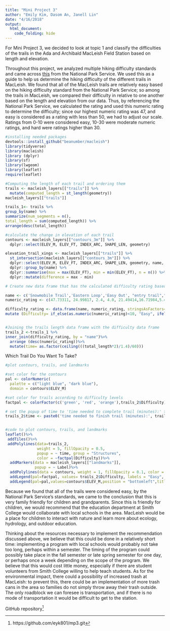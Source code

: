 ```yaml
---
title: "Mini Project 3"
author: "Emily Kim, Dasom An, Janell Lin"
date: "4/16/2018"
output: 
  html_document:
    code_folding: hide
---
```

For Mini Project 3, we decided to look at topic 1 and classify the difficulties of the trails in the Ada and Archibald MacLeish Field Station based on length and elevation.

Throughout this project, we analyzed multiple hiking difficulty standards and came across [this](https://www.nps.gov/shen/planyourvisit/how-to-determine-hiking-difficulty.htm) from the National Park Service. We used this as a guide to help us determine the hiking difficulty of the different trails in MacLeish. We found that all of the MacLeish trails are relatively easy based on the hiking difficulty standard from the National Park Service; so among the trails in MacLeish, we compared  their difficulty in relative to one another based on the length and elevation from our data. Thus, by referencing the National Park Service, we calculated the rating and used this numeric rating to determine the difficulty; since our highest numeric rating was 47, and easy is considered as a rating with less than 50, we had to adjust our scale. Ratings from 0-10 were considered easy, 10-30 were moderate numeric ratings, and hard were ratings higher than 30. 

```r
#installing needed packages
devtools::install_github("beanumber/macleish")
library(tidyverse)
library(macleish)
library (dplyr)
library(sf)
library(lwgeom)
library(leaflet)
require(leaflet)
```

```r
#Computing the length of each trail and ordering them
trails <- macleish_layers[["trails"]] %>%
  mutate(computed_length = st_length(geometry))
macleish_layers[["trails"]]

trails_1<- trails %>%
group_by(name) %>%
summarize(num_segments = n(),
total_length = sum(computed_length)) %>%
arrange(desc(total_length))


```

```r

#calculate the change in elevation of each trail
contours <- macleish_layers[["contours_3m"]] %>%
  dplyr::select(ELEV_M, ELEV_FT, INDEX_ARC, SHAPE_LEN, geometry)

elevation_trail_xings <- macleish_layers[["trails"]] %>%
  st_intersection(macleish_layers[["contours_3m"]]) %>%
  dplyr::select(ELEV_M, ELEV_FT, INDEX_ARC, SHAPE_LEN, geometry, name, color) %>%
  dplyr::group_by(name) %>%
  dplyr::summarise(max = max(ELEV_FT), min = min(ELEV_FT), n = n()) %>%
  dplyr::mutate(difference = max - min)
```

```r

# Create new data frame that has the calculated difficulty rating based on formula from the National Park Services

name <- c('Snowmobile Trail','Eastern Loop','Easy Out', "entry trail","Poplar Hill Road","Porcupine Trail", "Vernal Pool Loop","Western Loop")
numeric_rating <- c(47.73311, 24.99817, 2.4, 4.0, 21.49414,16.71984,5.4, 27.56704)

difficulty_rating <- data.frame(name, numeric_rating, stringsAsFactors=FALSE)%>%
mutate (Difficulty= if_else(as.numeric(numeric_rating)<10, "Easy", ifelse(as.numeric(numeric_rating)<30, "Moderate", "Hard")))


#Joining the trails length data frame with the difficulty data frame
trails_2 <-trails_1 %>%
inner_join(difficulty_rating, by = "name")%>%
  arrange (desc(numeric_rating))%>%
  mutate(time= as.factor(ceiling(((total_length*2)/1.4)/60)))

```


Which Trail Do You Want To Take?
```r

#plot contours, trails, and landmarks

#set color for the contours
pal <- colorNumeric(
  palette = c("light blue", "dark blue"),
  domain = contours$ELEV_M)

#set color for trails according to difficulty levels
factpal <- colorFactor(c('green', 'red', 'orange'),trails_2$Difficulty)

# set the popup of time to 'time needed to complete trail (minutes):' time
trails_2$time <- paste0('time needed to finish trail (minutes):', trails_2$time)


#code to plot contours, trails, and landmarks
leaflet()%>%
 addTiles()%>%
 addPolylines(data=trails_2,
              weight = 5, fillOpacity = 0.5,
              popup = ~ time, group = "Structures",
              color = ~factpal(Difficulty))%>%
  addMarkers(data = macleish_layers[["landmarks"]],
             popup = ~ Label)%>%
  addPolylines(data = contours, weight = 1, fillOpacity = 0.1, color = ~pal(ELEV_M))%>%
  addLegend(pal=factpal, values= trails_2$Difficulty, labels = "Easy", "Hard", "Moderate", title = "Trails Difficulty", position = 'bottomright')%>%
  addLegend(pal=pal,values=contours$ELEV_M,position = "bottomleft",title = "Elevation(meters)")

```

Because we found that all of the trails were considered easy, by the National Park Service’s standards, we came to the conclusion that this is very family friendly for children and grandparents. Since this is friendly for children, we would recommend that the education department at Smith College would collaborate with local schools in the area. MacLeish would be a place for children to interact with nature and learn more about ecology, hydrology, and outdoor education.

Thinking about the resources necessary to implement the recommendation discussed above, we believe that this could be done in a relatively short time: implementing a program with local schools would probably not take too long, perhaps within a semester. The timing of the program could possibly take place in the fall semester or late spring semester for one day, or perhaps once a week depending on the scope of the program. We believe that this would cost little money, especially if there are student volunteers from Smith College willing to help teach students. As for the environmental impact, there could a possibility of increased trash at MacLeish: to prevent this, there could be an implementation of more trash cans in the area so families do not simply throw away their trash outside. The only roadblock we can foresee is transportation, and if there is no mode of transportation it would be difficult to get to the station. 

GitHub repository[^1]

[^1]:https://github.com/eyk801/mp3.git
